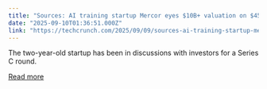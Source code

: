 ```yaml
---
title: "Sources: AI training startup Mercor eyes $10B+ valuation on $450 million run rate"
date: "2025-09-10T01:36:51.000Z"
link: "https://techcrunch.com/2025/09/09/sources-ai-training-startup-mercor-eyes-10b-valuation-on-450-million-run-rate/"
---
```


The two-year-old startup has been in discussions with investors for a Series C round.

[Read more](https://techcrunch.com/2025/09/09/sources-ai-training-startup-mercor-eyes-10b-valuation-on-450-million-run-rate/)
